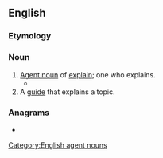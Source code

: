 ==English==

===Etymology===
{{suffix|en|explain|er}}

===Noun===
{{en-noun}}

# [[agent noun|Agent noun]] of [[explain]]; one who explains.
#* {{quote-text|lang=en|year=2006|author=Owen Hargie|title=The Handbook of Communication Skills|page=200|passage=To be a skilled '''explainer''', one has also to take account of the explainees, and their social and cultural backgrounds, motivations, linguistic ability, and previous knowledge – and plan accordingly before embarking upon the explanation.}}
# A [[guide]] that explains a topic.
#: {{ux|en|Confused by the Olympics? Here's an '''explainer'''.}}

===Anagrams===
* {{anagrams|en|a=aeeilnprx|re-explain|reexplain}}

[[Category:English agent nouns]]